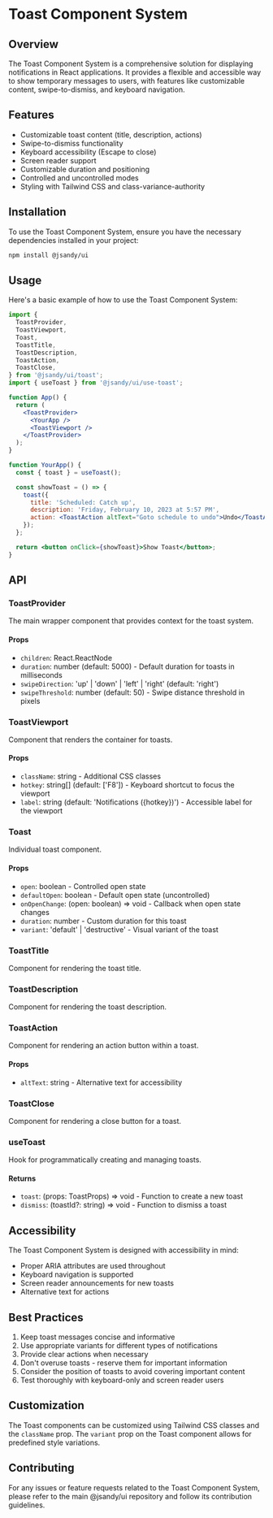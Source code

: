 # Toast Component System

## Overview

The Toast Component System is a comprehensive solution for displaying notifications in React applications. It provides a flexible and accessible way to show temporary messages to users, with features like customizable content, swipe-to-dismiss, and keyboard navigation.

## Features

- Customizable toast content (title, description, actions)
- Swipe-to-dismiss functionality
- Keyboard accessibility (Escape to close)
- Screen reader support
- Customizable duration and positioning
- Controlled and uncontrolled modes
- Styling with Tailwind CSS and class-variance-authority

## Installation

To use the Toast Component System, ensure you have the necessary dependencies installed in your project:

```bash
npm install @jsandy/ui
```

## Usage

Here's a basic example of how to use the Toast Component System:

```jsx
import {
  ToastProvider,
  ToastViewport,
  Toast,
  ToastTitle,
  ToastDescription,
  ToastAction,
  ToastClose,
} from '@jsandy/ui/toast';
import { useToast } from '@jsandy/ui/use-toast';

function App() {
  return (
    <ToastProvider>
      <YourApp />
      <ToastViewport />
    </ToastProvider>
  );
}

function YourApp() {
  const { toast } = useToast();

  const showToast = () => {
    toast({
      title: 'Scheduled: Catch up',
      description: 'Friday, February 10, 2023 at 5:57 PM',
      action: <ToastAction altText="Goto schedule to undo">Undo</ToastAction>,
    });
  };

  return <button onClick={showToast}>Show Toast</button>;
}
```

## API

### ToastProvider

The main wrapper component that provides context for the toast system.

#### Props

- `children`: React.ReactNode
- `duration`: number (default: 5000) - Default duration for toasts in milliseconds
- `swipeDirection`: 'up' | 'down' | 'left' | 'right' (default: 'right')
- `swipeThreshold`: number (default: 50) - Swipe distance threshold in pixels

### ToastViewport

Component that renders the container for toasts.

#### Props

- `className`: string - Additional CSS classes
- `hotkey`: string[] (default: ['F8']) - Keyboard shortcut to focus the viewport
- `label`: string (default: 'Notifications ({hotkey})') - Accessible label for the viewport

### Toast

Individual toast component.

#### Props

- `open`: boolean - Controlled open state
- `defaultOpen`: boolean - Default open state (uncontrolled)
- `onOpenChange`: (open: boolean) => void - Callback when open state changes
- `duration`: number - Custom duration for this toast
- `variant`: 'default' | 'destructive' - Visual variant of the toast

### ToastTitle

Component for rendering the toast title.

### ToastDescription

Component for rendering the toast description.

### ToastAction

Component for rendering an action button within a toast.

#### Props

- `altText`: string - Alternative text for accessibility

### ToastClose

Component for rendering a close button for a toast.

### useToast

Hook for programmatically creating and managing toasts.

#### Returns

- `toast`: (props: ToastProps) => void - Function to create a new toast
- `dismiss`: (toastId?: string) => void - Function to dismiss a toast

## Accessibility

The Toast Component System is designed with accessibility in mind:

- Proper ARIA attributes are used throughout
- Keyboard navigation is supported
- Screen reader announcements for new toasts
- Alternative text for actions

## Best Practices

1. Keep toast messages concise and informative
2. Use appropriate variants for different types of notifications
3. Provide clear actions when necessary
4. Don't overuse toasts - reserve them for important information
5. Consider the position of toasts to avoid covering important content
6. Test thoroughly with keyboard-only and screen reader users

## Customization

The Toast components can be customized using Tailwind CSS classes and the `className` prop. The `variant` prop on the Toast component allows for predefined style variations.

## Contributing

For any issues or feature requests related to the Toast Component System, please refer to the main @jsandy/ui repository and follow its contribution guidelines.
